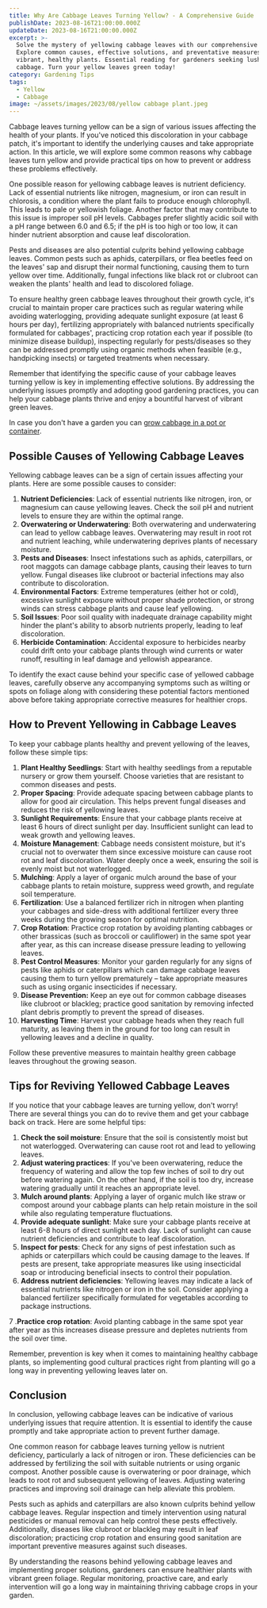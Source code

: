 ```yaml
---
title: Why Are Cabbage Leaves Turning Yellow? - A Comprehensive Guide
publishDate: 2023-08-16T21:00:00.000Z
updateDate: 2023-08-16T21:00:00.000Z
excerpt: >-
  Solve the mystery of yellowing cabbage leaves with our comprehensive guide!
  Explore common causes, effective solutions, and preventative measures for
  vibrant, healthy plants. Essential reading for gardeners seeking lush, green
  cabbage. Turn your yellow leaves green today!
category: Gardening Tips
tags:
  - Yellow
  - Cabbage
image: ~/assets/images/2023/08/yellow cabbage plant.jpeg
---
```


Cabbage leaves turning yellow can be a sign of various issues affecting the health of your plants. If you've noticed this discoloration in your cabbage patch, it's important to identify the underlying causes and take appropriate action. In this article, we will explore some common reasons why cabbage leaves turn yellow and provide practical tips on how to prevent or address these problems effectively.

One possible reason for yellowing cabbage leaves is nutrient deficiency. Lack of essential nutrients like nitrogen, magnesium, or iron can result in chlorosis, a condition where the plant fails to produce enough chlorophyll. This leads to pale or yellowish foliage. Another factor that may contribute to this issue is improper soil pH levels. Cabbages prefer slightly acidic soil with a pH range between 6.0 and 6.5; if the pH is too high or too low, it can hinder nutrient absorption and cause leaf discoloration.

Pests and diseases are also potential culprits behind yellowing cabbage leaves. Common pests such as aphids, caterpillars, or flea beetles feed on the leaves' sap and disrupt their normal functioning, causing them to turn yellow over time. Additionally, fungal infections like black rot or clubroot can weaken the plants' health and lead to discolored foliage.

To ensure healthy green cabbage leaves throughout their growth cycle, it's crucial to maintain proper care practices such as regular watering while avoiding waterlogging, providing adequate sunlight exposure (at least 6 hours per day), fertilizing appropriately with balanced nutrients specifically formulated for cabbages', practicing crop rotation each year if possible (to minimize disease buildup), inspecting regularly for pests/diseases so they can be addressed promptly using organic methods when feasible (e.g., handpicking insects) or targeted treatments when necessary.

Remember that identifying the specific cause of your cabbage leaves turning yellow is key in implementing effective solutions. By addressing the underlying issues promptly and adopting good gardening practices, you can help your cabbage plants thrive and enjoy a bountiful harvest of vibrant green leaves.

In case you don't have a garden you can [grow cabbage in a pot or container](https://veggiesville.com/growing-cabbage-in-pots/).

## Possible Causes of Yellowing Cabbage Leaves

Yellowing cabbage leaves can be a sign of certain issues affecting your plants. Here are some possible causes to consider:

1. **Nutrient Deficiencies**: Lack of essential nutrients like nitrogen, iron, or magnesium can cause yellowing leaves. Check the soil pH and nutrient levels to ensure they are within the optimal range.
2. **Overwatering or Underwatering**: Both overwatering and underwatering can lead to yellow cabbage leaves. Overwatering may result in root rot and nutrient leaching, while underwatering deprives plants of necessary moisture.
3. **Pests and Diseases**: Insect infestations such as aphids, caterpillars, or root maggots can damage cabbage plants, causing their leaves to turn yellow. Fungal diseases like clubroot or bacterial infections may also contribute to discoloration.
4. **Environmental Factors**: Extreme temperatures (either hot or cold), excessive sunlight exposure without proper shade protection, or strong winds can stress cabbage plants and cause leaf yellowing.
5. **Soil Issues**: Poor soil quality with inadequate drainage capability might hinder the plant's ability to absorb nutrients properly, leading to leaf discoloration.
6. **Herbicide Contamination**: Accidental exposure to herbicides nearby could drift onto your cabbage plants through wind currents or water runoff, resulting in leaf damage and yellowish appearance.

To identify the exact cause behind your specific case of yellowed cabbage leaves, carefully observe any accompanying symptoms such as wilting or spots on foliage along with considering these potential factors mentioned above before taking appropriate corrective measures for healthier crops.

## How to Prevent Yellowing in Cabbage Leaves

To keep your cabbage plants healthy and prevent yellowing of the leaves, follow these simple tips:

1. **Plant Healthy Seedlings**: Start with healthy seedlings from a reputable nursery or grow them yourself. Choose varieties that are resistant to common diseases and pests.
2. **Proper Spacing**: Provide adequate spacing between cabbage plants to allow for good air circulation. This helps prevent fungal diseases and reduces the risk of yellowing leaves.
3. **Sunlight Requirements**: Ensure that your cabbage plants receive at least 6 hours of direct sunlight per day. Insufficient sunlight can lead to weak growth and yellowing leaves.
4. **Moisture Management**: Cabbage needs consistent moisture, but it's crucial not to overwater them since excessive moisture can cause root rot and leaf discoloration. Water deeply once a week, ensuring the soil is evenly moist but not waterlogged.
5. **Mulching**: Apply a layer of organic mulch around the base of your cabbage plants to retain moisture, suppress weed growth, and regulate soil temperature.
6. **Fertilization**: Use a balanced fertilizer rich in nitrogen when planting your cabbages and side-dress with additional fertilizer every three weeks during the growing season for optimal nutrition.
7. **Crop Rotation**: Practice crop rotation by avoiding planting cabbages or other brassicas (such as broccoli or cauliflower) in the same spot year after year, as this can increase disease pressure leading to yellowing leaves.
8. **Pest Control Measures**: Monitor your garden regularly for any signs of pests like aphids or caterpillars which can damage cabbage leaves causing them to turn yellow prematurely – take appropriate measures such as using organic insecticides if necessary.
9. **Disease Prevention:** Keep an eye out for common cabbage diseases like clubroot or blackleg; practice good sanitation by removing infected plant debris promptly to prevent the spread of diseases.
10. **Harvesting Time**: Harvest your cabbage heads when they reach full maturity, as leaving them in the ground for too long can result in yellowing leaves and a decline in quality.

Follow these preventive measures to maintain healthy green cabbage leaves throughout the growing season.

## Tips for Reviving Yellowed Cabbage Leaves

If you notice that your cabbage leaves are turning yellow, don't worry! There are several things you can do to revive them and get your cabbage back on track. Here are some helpful tips:

1. **Check the soil moisture**: Ensure that the soil is consistently moist but not waterlogged. Overwatering can cause root rot and lead to yellowing leaves.
2. **Adjust watering practices**: If you've been overwatering, reduce the frequency of watering and allow the top few inches of soil to dry out before watering again. On the other hand, if the soil is too dry, increase watering gradually until it reaches an appropriate level.
3. **Mulch around plants**: Applying a layer of organic mulch like straw or compost around your cabbage plants can help retain moisture in the soil while also regulating temperature fluctuations.
4. **Provide adequate sunlight**: Make sure your cabbage plants receive at least 6-8 hours of direct sunlight each day. Lack of sunlight can cause nutrient deficiencies and contribute to leaf discoloration.
5. **Inspect for pests**: Check for any signs of pest infestation such as aphids or caterpillars which could be causing damage to the leaves. If pests are present, take appropriate measures like using insecticidal soap or introducing beneficial insects to control their population.
6. **Address nutrient deficiencies**: Yellowing leaves may indicate a lack of essential nutrients like nitrogen or iron in the soil. Consider applying a balanced fertilizer specifically formulated for vegetables according to package instructions.

7 .**Practice crop rotation**: Avoid planting cabbage in the same spot year after year as this increases disease pressure and depletes nutrients from the soil over time.

Remember, prevention is key when it comes to maintaining healthy cabbage plants, so implementing good cultural practices right from planting will go a long way in preventing yellowing leaves later on.

## Conclusion

In conclusion, yellowing cabbage leaves can be indicative of various underlying issues that require attention. It is essential to identify the cause promptly and take appropriate action to prevent further damage.

One common reason for cabbage leaves turning yellow is nutrient deficiency, particularly a lack of nitrogen or iron. These deficiencies can be addressed by fertilizing the soil with suitable nutrients or using organic compost. Another possible cause is overwatering or poor drainage, which leads to root rot and subsequent yellowing of leaves. Adjusting watering practices and improving soil drainage can help alleviate this problem.

Pests such as aphids and caterpillars are also known culprits behind yellow cabbage leaves. Regular inspection and timely intervention using natural pesticides or manual removal can help control these pests effectively. Additionally, diseases like clubroot or blackleg may result in leaf discoloration; practicing crop rotation and ensuring good sanitation are important preventive measures against such diseases.

By understanding the reasons behind yellowing cabbage leaves and implementing proper solutions, gardeners can ensure healthier plants with vibrant green foliage. Regular monitoring, proactive care, and early intervention will go a long way in maintaining thriving cabbage crops in your garden.
